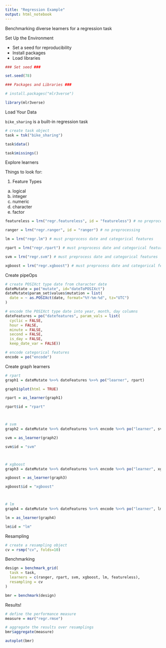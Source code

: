 ```yaml
---
title: "Regression Example"
output: html_notebook
---
```


Benchmarking diverse learners for a regression task


Set Up the Environment

- Set a seed for reproducibility
- Install packages
- Load libraries

```r
### Set seed ###

set.seed(78)

### Packages and Libraries ###

# install.packages("mlr3verse")

library(mlr3verse)
```


Load Your Data

`bike_sharing` is a built-in regression task

```r
# create task object
task = tsk("bike_sharing")

task$data()

task$missings()
```


Explore learners

Things to look for:

1. Feature Types
  a. logical
  b. integer
  c. numeric
  d. character
  e. factor


```r
featureless = lrn("regr.featureless", id = "featureless") # no preprocessing

ranger = lrn("regr.ranger", id = "ranger") # no preprocessing

lm = lrn("regr.lm") # must preprocess date and categorical features

rpart = lrn("regr.rpart") # must preprocess date and categorical features

svm = lrn("regr.svm") # must preprocess date and categorical features

xgboost = lrn("regr.xgboost") # must preprocess date and categorical features
```


Create pipeOps

```r
# create POSIXct type date from character date
dateMutate = po("mutate", id="dateToPOSIXct")
dateMutate$param_set$values$mutation = list(
  date = ~ as.POSIXct(date, format="%Y-%m-%d", tz="UTC")
)

# encode the POSIXct type date into year, month, day columns
dateFeatures = po("datefeatures", param_vals = list(
  cyclic = FALSE, 
  hour = FALSE, 
  minute = FALSE, 
  second = FALSE, 
  is_day = FALSE, 
  keep_date_var = FALSE))

# encode categorical features
encode = po("encode")
```


Create graph learners

```r
# rpart
graph1 = dateMutate %>>% dateFeatures %>>% po("learner", rpart)

graph1$plot(html = TRUE)

rpart = as_learner(graph1)

rpart$id = "rpart"



# svm
graph2 = dateMutate %>>% dateFeatures %>>% encode %>>% po("learner", svm)

svm = as_learner(graph2)

svm$id = "svm"



# xgboost
graph3 = dateMutate %>>% dateFeatures %>>% encode %>>% po("learner", xgboost)

xgboost = as_learner(graph3)

xgboost$id = "xgboost"



# lm
graph4 = dateMutate %>>% dateFeatures %>>% encode %>>% po("learner", lm)

lm = as_learner(graph4)

lm$id = "lm"
```


Resampling

```r
# create a resampling object
cv = rsmp("cv", folds=10)
```


Benchmarking

```r
design = benchmark_grid(
  task = task,
  learners = c(ranger, rpart, svm, xgboost, lm, featureless),
  resampling = cv
)

bmr = benchmark(design)
```


Results!

```r
# define the performance measure
measure = msr("regr.rmse")

# aggregate the results over resamplings
bmr$aggregate(measure)
```



```r
autoplot(bmr)
```




